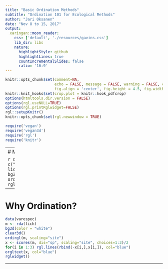 ```yaml
---
title: "Basic Ordination Methods"
subtitle: "Ordination 101 for Ecological Methods"
author: "Jari Oksanen"
date: "Nov 8 to 15, 2017"
output:
  xaringan::moon_reader:
    css: ['default', './resources/gavins.css']
    lib_dir: libs
    nature:
      highlightStyle: github
      highlightLines: true
      countIncrementalSlides: false
      ratio: '16:9'
---
```

```r
knitr::opts_chunk$set(comment=NA,
                      echo = FALSE, message = FALSE, warning = FALSE, cache = TRUE,
                      fig.align = 'center', fig.height = 4.5, fig.width = 8, dev = 'svg')
knitr::knit_hooks$set(crop.plot = knitr::hook_pdfcrop)
options(htmltools.dir.version = FALSE)
options(rgl.useNULL=TRUE)
options(rgl.printRglwidget=FALSE)
rgl::setupKnitr()
knitr::opts_chunk$set(rgl.newwindow = TRUE)
```
```r
require('vegan')
require('vegan3d')
require('rgl')
require('knitr')
```
---
# Multivariate Data

```r
data(varespec)
lich <- varespec[, c("Cladstel","Cladrang","Cladarbu")]
lich <- scale(lich, scale = FALSE)
bg3d(color = "white")
clear3d()
ordirgl(lich, ax.col = "blue")
rglwidget()
```
---

# Why Ordination?

```r
data(varespec)
m <- rda(lich)
bg3d(color = "white")
clear3d()
ordirgl(m, scaling="site")
x <- scores(m, dis="sp", scaling="site", choices=1:3)/2
for(i in 1:3) rgl.lines(rbind(-x[i,],x[i,]), col="blue")
orgltext(x, col="blue")
rglwidget()
```

---
